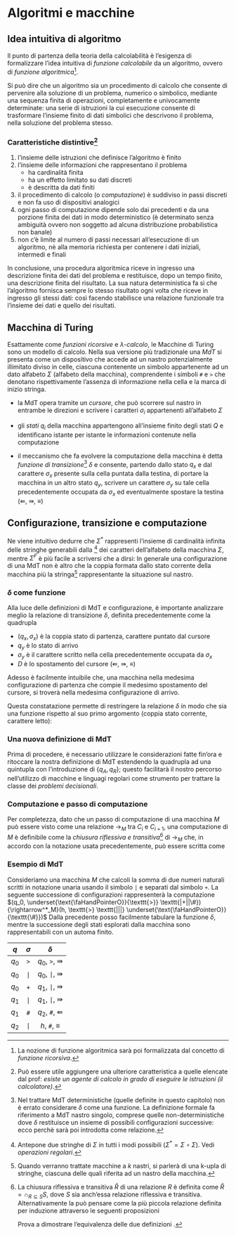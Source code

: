 # Algoritmi e macchine

\thispagestyle{empty}








## Idea intuitiva di algoritmo

Il punto di partenza della teoria della calcolabilità è l'esigenza di formalizzare l'idea intuitiva di *funzione calcolabile* da un algoritmo, ovvero di *funzione algoritmica*[^1].

Si può dire che un algoritmo sia un procedimento di calcolo che consente di pervenire alla soluzione di un problema, numerico o simbolico, mediante una sequenza finita di operazioni, completamente e univocamente determinate: una serie di istruzioni la cui esecuzione consente di trasformare l'insieme finito di dati simbolici che descrivono il problema, nella soluzione del problema stesso.








### Caratteristiche distintive[^2]

1. l'insieme delle istruzioni che definisce l'algoritmo è finito
2. l'insieme delle informazioni che rappresentano il problema
    * ha cardinalità finita
    * ha un effetto limitato su dati discreti
    * è descritta da dati finiti
3. il procedimento di calcolo (o *computazione*) è suddiviso in passi discreti e non fa uso di dispositivi analogici
4. ogni passo di computazione dipende solo dai precedenti e da una porzione finita dei dati in modo deterministico (è determinato senza ambiguità ovvero non soggetto ad alcuna distribuzione probabilistica non banale)
5. non c'è limite al numero di passi necessari all'esecuzione di un algoritmo, nè alla memoria richiesta per contenere i dati iniziali, intermedi e finali

In conclusione, una procedura algoritmica riceve in ingresso una descrizione finita dei dati del problema e restituisce, dopo un tempo finito, una descrizione finita del risultato. La sua natura deterministica fa sì che l'algoritmo fornisca sempre lo stesso risultato ogni volta che riceve in ingresso gli stessi dati: così facendo stabilisce una relazione funzionale tra l'insieme dei dati e quello dei risultati.








## Macchina di Turing

Esattamente come *funzioni ricorsive* e *$\lambda$-calcolo*, le Macchine di Turing sono un modello di calcolo. Nella sua versione più tradizionale una *MdT* si presenta come un dispositivo che accede ad un nastro potenzialmente illimitato diviso in celle, ciascuna contenente un simbolo appartenente ad un dato alfabeto $\Sigma$ (alfabeto della macchina), comprendente i simboli `#` e `>` che denotano rispettivamente l'assenza di informazione nella cella e la marca di inizio stringa.
\begin{equation*}
\texttt{>} \jump \texttt{a} \jump \texttt{b} \jump ... \jump \texttt{a} \jump \underset{\text{\faHandPointerO}}{\texttt{b}} \texttt{ b \# \#}
\end{equation*}

* la MdT opera tramite un *cursore*, che può scorrere sul nastro in entrambe le direzioni e scrivere i caratteri $\sigma_i$ appartenenti all'alfabeto $\Sigma$

* gli *stati* $q_i$ della macchina appartengono all'insieme finito degli stati $Q$ e identificano istante per istante le informazioni contenute nella computazione

* il meccanismo che fa evolvere la computazione della macchina è detta *funzione di transizione*[^3] $\delta$ e consente, partendo dallo stato $q_x$ e dal carattere $\sigma_x$ presente sulla cella puntata dalla testina, di portare la macchina in un altro stato $q_y$, scrivere un carattere $\sigma_y$ su tale cella precedentemente occupata da $\sigma_x$ ed eventualmente spostare la testina ($\Lleftarrow$, $\Rrightarrow$, $\equiv$)

\begin{definition}
Una \underline{Macchina di Turing} è definita  formalmente come la quadrupla
\begin{equation*}
M = (Q, \Sigma, \delta, q_0)
\end{equation*}

\begin{itemize}[itemsep=-7pt]
\item $Q$ è l'insieme finito degli stati $q_i$ tale che lo stato di accettazione $h{\notin}Q$
\item $\Sigma$ è l'insieme finito dei simboli (alfabeto della macchina) al quale non appartengono i simboli di spostamento $\Lleftarrow$, $\Rrightarrow$, $\equiv$
\item $\delta\,{\subseteq}\,(Q\,{\times}\,\Sigma)\,{\times}\,(Q\,{\cup}\,{h})\,{\times}\,\Sigma\,{\times}\,\{\Lleftarrow,\Rrightarrow,\equiv\}$ è la relazione di transizione, tale che il carattere puntato non possa mai trovarsi a sinistra di \textnormal{\ttfamily >}
\item $q_0\,{\in}\,Q$ è lo stato iniziale
\end{itemize}
\end{definition}








## Configurazione, transizione e computazione

\begin{definition}
Una \underline{configurazione} (istantanea) $C$ di una MdT è definita dalla quadrupla
\begin{gather*}
(q,u,\sigma,v) \in (Q \cup \{h\}) \times \Sigma^* \times \Sigma \times \Sigma^F \\
\boxed{\qquad u \qquad}\ \underset{\text{\faHandPointerO}}{\sigma}\ \boxed{\qquad v \qquad}
\end{gather*}

\begin{itemize}[itemsep=-7pt]
\item $q$ è lo stato corrente
\item $\sigma$ è il simbolo corrente
\item $u$ è la stringa di caratteri a sinistra del simbolo corrente
\item $v$ è la stringa di caratteri a destra del simbolo corrente
\end{itemize}
\end{definition}

Ne viene intuitivo dedurre che $\Sigma^*$ rappresenti l'insieme di cardinalità infinita delle stringhe generabili dalla \textit{concatenazione}[^4] dei caratteri dell'alfabeto della macchina $\Sigma$, mentre $\Sigma^F$ è più facile a scriversi che a dirsi:
\begin{equation*}
\Sigma^F = \Sigma^* \circ \big(\Sigma{\backslash}\{\textnormal{\texttt{\#}}\}\big) \cup \{\epsilon\}
\end{equation*}
In generale una configurazione di una MdT non è altro che la coppia formata dallo stato corrente della macchina più la stringa[^5] rappresentante la situazione sul nastro.








### $\delta$ come funzione

Alla luce delle definizioni di MdT e configurazione, è importante analizzare meglio la relazione di transizione $\delta$, definita precedentemente come la quadrupla
\begin{equation*}
\big((q_x,\sigma_x),q_y,\sigma_y,D\big)
\end{equation*}

* $(q_x,\sigma_x)$ è la coppia stato di partenza, carattere puntato dal cursore
* $q_y$ è lo stato di arrivo
* $\sigma_y$ è il carattere scritto nella cella precedentemente occupata da $\sigma_x$
* $D$ è lo spostamento del cursore ($\Lleftarrow$, $\Rrightarrow$, $\equiv$)

Adesso è facilmente intuibile che, una macchina nella medesima configurazione di partenza che compie il medesimo spostamento del cursore, si troverà nella medesima configurazione di arrivo.

Questa constatazione permette di restringere la relazione $\delta$ in modo che sia una funzione rispetto al suo primo argomento (coppia stato corrente, carattere letto):
\begin{equation*}
\delta(q_x,\sigma_x)=(q_y,\sigma_y,D)
\end{equation*}








### Una nuova definizione di MdT

Prima di procedere, è necessario utilizzare le considerazioni fatte fin'ora e ritoccare la nostra definizione di MdT estendendo la quadrupla ad una quintupla con l'introduzione di $\{q_A,q_R\}$; questo facilitarà il nostro percorso nell'utilizzo di macchine e linguagi regolari come strumento per trattare la classe dei *problemi decisionali*.

\begin{definition}
Una \underline{Macchina di Turing deterministica} è definita come la quintupla
\begin{equation*}
M = (Q, \Sigma, \delta, q_0, \{q_A,q_R\})
\end{equation*}

\begin{itemize}[itemsep=-7pt]
\item $Q$ è l'insieme finito degli stati $q_i$ che non contiene gli stati terminali
\item $\Sigma\,{\nsupseteq}\,\{\Lleftarrow,\Rrightarrow,\equiv\}$ è sempre l'insieme finito dei simboli
\item $\delta\,{:}\,(Q\,{\times}\,\Sigma)\,{\rightarrow}\,(Q\,{\times}\,\Sigma\,{\times}\,\{\Lleftarrow,\Rrightarrow,\equiv\})$ è la funzione di transizione
\item $q_0\,{\in}\,Q$ è lo stato iniziale
\item $\{q_A,q_R\}\,{\nsubseteq}\,Q$ è l'insieme degli stati terminali di accettazione e rifiuto
\end{itemize}
\end{definition}








### Computazione e passo di computazione

\begin{definition}
Una \underline{computazione} di una MdT è costituita da una sequenza di configurazioni, tale che $C_0$ rappresenti la configurazione iniziale e $C_{i+1}$ il risultato dell'applicazione della funzione $\delta$ alla configurazione $C_i$ (ovvero il \underline{passo di computazione} $C_i{\rightarrow}C_{i+1}$). Si dirà inoltre che la computazione converge $\downarrow$ se, per $n{\ge}1$ tale che
\begin{equation*}
C_0 \rightarrow C_1 \rightarrow ... \rightarrow C_n
\end{equation*}
$C_n$ è una configurazione finale, in caso contrario si dirà che diverge $\uparrow$.
\end{definition}

Per completezza, dato che un passo di computazione di una macchina $M$ può essere visto come una relazione $\rightarrow_M$ tra $C_i$ e $C_{i+1}$, una computazione di $M$ è definibile come la *chiusura riflessiva e transitiva*[^6] di $\rightarrow_M$ che, in accordo con la notazione usata precedentemente, può essere scritta come
\begin{equation*}
C_0 \rightarrow_M^* C_n
\end{equation*}








### Esempio di MdT

Consideriamo una macchina $M$ che calcoli la somma di due numeri naturali scritti in notazione unaria usando il simbolo `|` e separati dal simbolo `+`. La seguente successione di configurazioni rappresenterà la computazione $(q_0, \underset{\text{\faHandPointerO}}{\texttt{>}} \texttt{|+||\#}){\rightarrow^*_M}(h, \texttt{>} \texttt{|||} \underset{\text{\faHandPointerO}}{\texttt{\#}})$
\begin{align*}
(q_0, \underset{\text{\faHandPointerO}}{\texttt{>}} \texttt{|+||\#}) &\rightarrow (q_0, \texttt{>} \underset{\text{\faHandPointerO}}{\texttt{|}} \texttt{+||})\\
                                                                     &\rightarrow (q_0, \texttt{>} \texttt{|} \underset{\text{\faHandPointerO}}{\texttt{+}} \texttt{||})\\
                                                                     &\rightarrow (q_1, \texttt{>} \texttt{||} \underset{\text{\faHandPointerO}}{\texttt{|}} \texttt{|})\\
                                                                     &\rightarrow (q_1, \texttt{>} \texttt{|||} \underset{\text{\faHandPointerO}}{\texttt{|}})\\
                                                                     &\rightarrow (q_1, \texttt{>} \texttt{||||} \underset{\text{\faHandPointerO}}{\texttt{\#}})\\
                                                                     &\rightarrow (q_2, \texttt{>} \texttt{|||} \underset{\text{\faHandPointerO}}{\texttt{|}})\\
                                                                     &\rightarrow (h, \texttt{>} \texttt{|||} \underset{\text{\faHandPointerO}}{\texttt{\#}})
\end{align*}
Dalla precedente posso facilmente tabulare la funzione $\delta$, mentre la successione degli stati esplorati dalla macchina sono rappresentabili con un automa finito.

\vspace{30pt}

| $q$ | $\sigma$ | $\delta$ |
| :---: | :---: | :---: |
| $q_0$ | `>` | $q_0$, `>`, $\Rrightarrow$ |
| $q_0$ | `|` | $q_0$, `|`, $\Rrightarrow$ |
| $q_0$ | `+` | $q_1$, `|`, $\Rrightarrow$ |
| $q_1$ | `|` | $q_1$, `|`, $\Rrightarrow$ |
| $q_1$ | `#` | $q_2$, `#`, $\Lleftarrow$ |
| $q_2$ | `|` | $h$, `#`, $\equiv$ |

\vspace{30pt}

\begin{center}
\begin{tikzpicture}[scale=0.2]
\tikzstyle{every node}+=[inner sep=0pt]
\draw [black] (20.6,-29.6) circle (3);
\draw (20.6,-29.6) node {$q_0$};
\draw [black] (34.9,-29.6) circle (3);
\draw (34.9,-29.6) node {$q_1$};
\draw [black] (48.9,-29.6) circle (3);
\draw (48.9,-29.6) node {$q_2$};
\draw [black] (62.9,-29.6) circle (3);
\draw (62.9,-29.6) node {$h$};
\draw [black] (62.9,-29.6) circle (2.4);
\draw [black] (13.4,-29.6) -- (17.6,-29.6);
\fill [black] (17.6,-29.6) -- (16.8,-29.1) -- (16.8,-30.1);
\draw [black] (23.6,-29.6) -- (31.9,-29.6);
\fill [black] (31.9,-29.6) -- (31.1,-29.1) -- (31.1,-30.1);
\draw (27.75,-29.1) node [above] {\texttt{+}};
\draw [black] (37.9,-29.6) -- (45.9,-29.6);
\fill [black] (45.9,-29.6) -- (45.1,-29.1) -- (45.1,-30.1);
\draw (41.9,-29.1) node [above] {\texttt{\#}};
\draw [black] (51.9,-29.6) -- (59.9,-29.6);
\fill [black] (59.9,-29.6) -- (59.1,-29.1) -- (59.1,-30.1);
\draw (55.9,-29.1) node [above] {\texttt{|}};
\draw [black] (21.923,-32.28) arc (54:-234:2.25);
\draw (20.6,-36.85) node [below] {\texttt{>},\texttt{|}};
\fill [black] (19.28,-32.28) -- (18.4,-32.63) -- (19.21,-33.22);
\draw [black] (36.223,-32.28) arc (54:-234:2.25);
\draw (34.9,-36.85) node [below] {\texttt{|}};
\fill [black] (33.58,-32.28) -- (32.7,-32.63) -- (33.51,-33.22);
\end{tikzpicture}
\end{center}








[^1]: La nozione di funzione algoritmica sarà poi formalizzata dal concetto di *funzione ricorsiva*.
[^2]: Può essere utile aggiungere una ulteriore caratteristica a quelle elencate dal prof: *esiste un agente di calcolo in grado di eseguire le istruzioni (il calcolatore)*.
[^3]: Nel trattare MdT deterministiche (quelle definite in questo capitolo) non è errato considerare $\delta$ come una funzione. La definizione formale fa riferimento a MdT nastro singolo, comprese quelle non-deterministiche dove $\delta$ restituisce un insieme di possibili configurazioni successive: ecco perchè sarà poi introdotta come relazione.
[^4]: Antepone due stringhe di $\Sigma$ in tutti i modi possibili ($\Sigma^*{=}\Sigma{\circ}\Sigma$). Vedi *operazioni regolari*.
[^5]: Quando verranno trattate macchine a $k$ nastri, si parlerà di una k-upla di stringhe, ciascuna delle quali riferita ad un nastro della macchina.
[^6]: La chiusura riflessiva e transitiva $\bar{R}$ di una relazione $R$ è definita come $\bar{R}{=}\cap_{R{\subseteq}S}S$, dove $S$ sia anch'essa relazione riflessiva e transitiva. Alternativamente la può pensare come la più piccola relazione definita per induzione attraverso le seguenti proposizioni
\begin{itemize}[itemsep=-3pt]
\item $\forall\, a{\in}A\, .\, \exists\bar{R}(a,a)$
\item $R(a,b)\, {\Rightarrow}\, \bar{R}(a,b)$
\item $\bar{R}(a,b)\, {\wedge}\, \bar{R}(b,c)\, {\Rightarrow}\, \bar{R}(a,c)$
\end{itemize}
\noindent Prova a dimostrare l'equivalenza delle due definizioni \faMehO.
